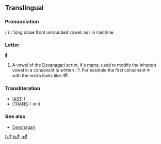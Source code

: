 ==Translingual==

===Pronunciation===
/ iː /  long close front unrounded vowel: as i in machine .

===Letter===
'''ई'''

# A vowel of the [[Devanagari]] script.  It's [[matra]], used to modify the inherent vowel in a consonant is written &#x0940;.  For example the first consonant क with the matra looks like: की.

===Transliteration===
*[[w:IAST|IAST]]: ī
*[[w:ITRANS|ITRANS]]: I or ii

===See also===
*[[w:Devanagari|Devanagari]]

[[fr:ई]]
[[hi:ई]]
[[ja:ई]]